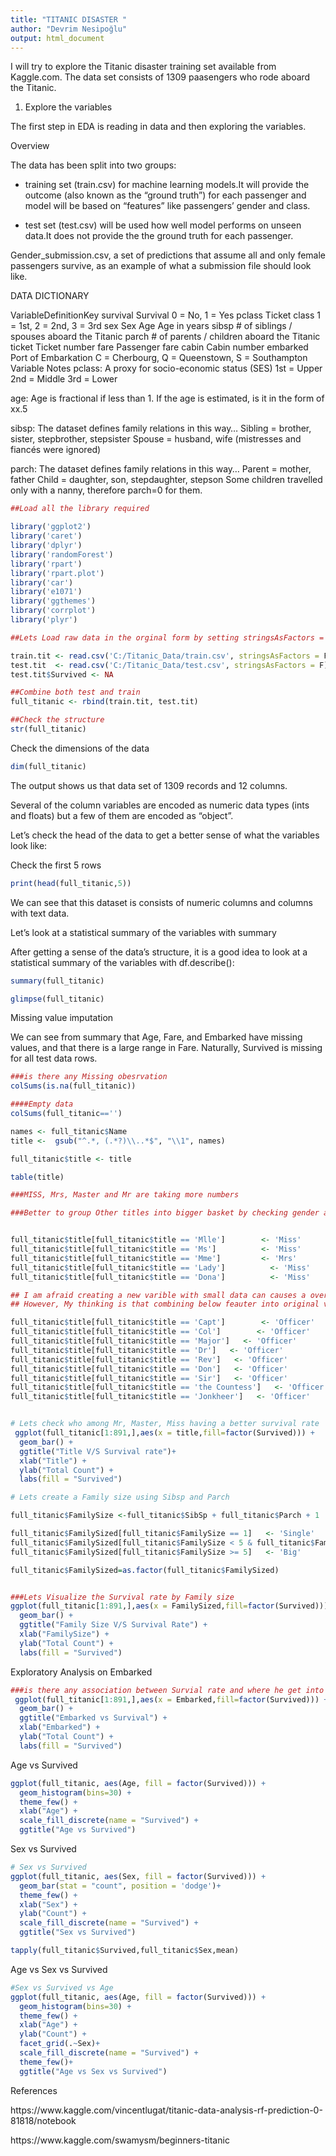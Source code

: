 ```yaml
---
title: "TITANIC DISASTER "
author: "Devrim Nesipoğlu"
output: html_document
---
```


I will try to explore the Titanic disaster training set available from Kaggle.com. The data set consists of 1309 paasengers who rode aboard the Titanic.

1. Explore the variables

The first step in EDA is reading in data and then exploring the variables. 

Overview

The data has been split into two groups:

* training set (train.csv) for machine learning models.It will provide the outcome (also known as the “ground truth”) for each passenger and model will be based on “features” like passengers’ gender and class.

* test set (test.csv) will be used how well model performs on unseen data.It does not provide the
the ground truth for each passenger.

Gender_submission.csv, a set of predictions that assume all and only female passengers survive, as an example of what a submission file should look like.

DATA DICTIONARY

VariableDefinitionKey survival Survival 0 = No, 1 = Yes pclass Ticket class 1 = 1st, 2 = 2nd, 3 = 3rd sex Sex Age Age in years sibsp # of siblings / spouses aboard the Titanic parch # of parents / children aboard the Titanic ticket Ticket number fare Passenger fare cabin Cabin number embarked Port of Embarkation C = Cherbourg, Q = Queenstown, S = Southampton
Variable Notes
pclass: A proxy for socio-economic status (SES)
1st = Upper
2nd = Middle
3rd = Lower

age: Age is fractional if less than 1. If the age is estimated, is it in the form of xx.5

sibsp: The dataset defines family relations in this way...
Sibling = brother, sister, stepbrother, stepsister
Spouse = husband, wife (mistresses and fiancés were ignored)

parch: The dataset defines family relations in this way...
Parent = mother, father
Child = daughter, son, stepdaughter, stepson
Some children travelled only with a nanny, therefore parch=0 for them.

```r
##Load all the library required 

library('ggplot2')
library('caret') 
library('dplyr') 
library('randomForest') 
library('rpart')
library('rpart.plot')
library('car')
library('e1071')
library('ggthemes')
library('corrplot')
library('plyr')
```


```r
##Lets Load raw data in the orginal form by setting stringsAsFactors = F

train.tit <- read.csv('C:/Titanic_Data/train.csv', stringsAsFactors = F)
test.tit  <- read.csv('C:/Titanic_Data/test.csv', stringsAsFactors = F)
test.tit$Survived <- NA

##Combine both test and train
full_titanic <- rbind(train.tit, test.tit)
```

```r
##Check the structure
str(full_titanic)
```

Check the dimensions of the data

```r
dim(full_titanic)
```

The output shows us that data set of 1309 records and 12 columns. 

Several of the column variables are encoded as numeric data types (ints and floats) but a few of them are encoded as "object". 

Let's check the head of the data to get a better sense of what the variables look like:

Check the first 5 rows

```r
print(head(full_titanic,5))
```

We can see that this dataset is consists of numeric columns and columns with text data.

Let's look at a statistical summary of the variables with summary

After getting a sense of the data's structure, it is a good idea to look at a statistical summary of the variables with df.describe():


```r
summary(full_titanic)
```

```R
glimpse(full_titanic)

```



Missing value imputation

We can see from summary that Age, Fare, and Embarked have missing values, and that there is a large range in Fare. Naturally, Survived is missing for all test data rows.

```r
###is there any Missing obesrvation
colSums(is.na(full_titanic))
```


```r
####Empty data
colSums(full_titanic=='')
```


```r
names <- full_titanic$Name
title <-  gsub("^.*, (.*?)\\..*$", "\\1", names)

full_titanic$title <- title

table(title) 
```

```r
###MISS, Mrs, Master and Mr are taking more numbers

###Better to group Other titles into bigger basket by checking gender and survival rate to aviod any overfitting


full_titanic$title[full_titanic$title == 'Mlle']        <- 'Miss' 
full_titanic$title[full_titanic$title == 'Ms']          <- 'Miss'
full_titanic$title[full_titanic$title == 'Mme']         <- 'Mrs' 
full_titanic$title[full_titanic$title == 'Lady']          <- 'Miss'
full_titanic$title[full_titanic$title == 'Dona']          <- 'Miss'

## I am afraid creating a new varible with small data can causes a overfit
## However, My thinking is that combining below feauter into original variable may loss some predictive power as they are all army folks, doctor and nobel peoples 

full_titanic$title[full_titanic$title == 'Capt']        <- 'Officer' 
full_titanic$title[full_titanic$title == 'Col']        <- 'Officer' 
full_titanic$title[full_titanic$title == 'Major']   <- 'Officer'
full_titanic$title[full_titanic$title == 'Dr']   <- 'Officer'
full_titanic$title[full_titanic$title == 'Rev']   <- 'Officer'
full_titanic$title[full_titanic$title == 'Don']   <- 'Officer'
full_titanic$title[full_titanic$title == 'Sir']   <- 'Officer'
full_titanic$title[full_titanic$title == 'the Countess']   <- 'Officer'
full_titanic$title[full_titanic$title == 'Jonkheer']   <- 'Officer'


# Lets check who among Mr, Master, Miss having a better survival rate
 ggplot(full_titanic[1:891,],aes(x = title,fill=factor(Survived))) +
  geom_bar() +
  ggtitle("Title V/S Survival rate")+
  xlab("Title") +
  ylab("Total Count") +
  labs(fill = "Survived") 
```





```r
# Lets create a Family size using Sibsp and Parch

full_titanic$FamilySize <-full_titanic$SibSp + full_titanic$Parch + 1

full_titanic$FamilySized[full_titanic$FamilySize == 1]   <- 'Single'
full_titanic$FamilySized[full_titanic$FamilySize < 5 & full_titanic$FamilySize >= 2]   <- 'Small'
full_titanic$FamilySized[full_titanic$FamilySize >= 5]   <- 'Big'

full_titanic$FamilySized=as.factor(full_titanic$FamilySized)


###Lets Visualize the Survival rate by Family size 
ggplot(full_titanic[1:891,],aes(x = FamilySized,fill=factor(Survived))) +
  geom_bar() +
  ggtitle("Family Size V/S Survival Rate") +
  xlab("FamilySize") +
  ylab("Total Count") +
  labs(fill = "Survived")
```

Exploratory Analysis on Embarked

```r
###is there any association between Survial rate and where he get into the Ship.   
 ggplot(full_titanic[1:891,],aes(x = Embarked,fill=factor(Survived))) +
  geom_bar() +
  ggtitle("Embarked vs Survival") +
  xlab("Embarked") +
  ylab("Total Count") +
  labs(fill = "Survived") 
```


Age vs Survived


```r
ggplot(full_titanic, aes(Age, fill = factor(Survived))) + 
  geom_histogram(bins=30) + 
  theme_few() +
  xlab("Age") +
  scale_fill_discrete(name = "Survived") + 
  ggtitle("Age vs Survived")
```


Sex vs Survived

```r
# Sex vs Survived
ggplot(full_titanic, aes(Sex, fill = factor(Survived))) + 
  geom_bar(stat = "count", position = 'dodge')+
  theme_few() +
  xlab("Sex") +
  ylab("Count") +
  scale_fill_discrete(name = "Survived") + 
  ggtitle("Sex vs Survived")

tapply(full_titanic$Survived,full_titanic$Sex,mean)
```


Age vs Sex vs Survived


```r
#Sex vs Survived vs Age 
ggplot(full_titanic, aes(Age, fill = factor(Survived))) + 
  geom_histogram(bins=30) + 
  theme_few() +
  xlab("Age") +
  ylab("Count") +
  facet_grid(.~Sex)+
  scale_fill_discrete(name = "Survived") + 
  theme_few()+
  ggtitle("Age vs Sex vs Survived")
```


References

https://www.kaggle.com/vincentlugat/titanic-data-analysis-rf-prediction-0-81818/notebook

https://www.kaggle.com/swamysm/beginners-titanic

